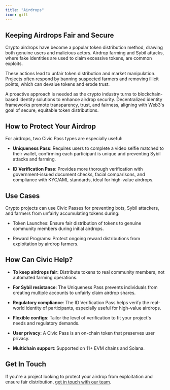 ```yaml
---
title: "Airdrops"
icon: gift
---
```



## Keeping Airdrops Fair and Secure

Crypto airdrops have become a popular token distribution method, drawing both genuine users and malicious actors. Airdrop farming and Sybil attacks, where fake identities are used to claim excessive tokens, are common exploits.

These actions lead to unfair token distribution and market manipulation. Projects often respond by banning suspected farmers and removing illicit points, which can devalue tokens and erode trust.

A proactive approach is needed as the crypto industry turns to blockchain-based identity solutions to enhance airdrop security. Decentralized identity frameworks promote transparency, trust, and fairness, aligning with Web3's goal of secure, equitable token distributions.

## How to Protect Your Airdrop

For airdrops, two Civic Pass types are especially useful:

* **Uniqueness Pass**: Requires users to complete a video selfie matched to their wallet, confirming each participant is unique and preventing Sybil attacks and farming.

* **ID Verification Pass**: Provides more thorough verification with government-issued document checks, facial comparisons, and compliance with KYC/AML standards, ideal for high-value airdrops.

## Use Cases

Crypto projects can use Civic Passes for preventing bots, Sybil attackers, and farmers from unfairly accumulating tokens during:

* Token Launches: Ensure fair distribution of tokens to genuine community members during initial airdrops.

* Reward Programs: Protect ongoing reward distributions from exploitation by airdrop farmers.

## How Can Civic Help?

* **To keep airdrops fair:** Distribute tokens to real community members, not automated farming operations.

* **For Sybil resistance**: The Uniqueness Pass prevents individuals from creating multiple accounts to unfairly claim airdrop shares.

* **Regulatory compliance**: The ID Verification Pass helps verify the real-world identity of participants, especially useful for high-value airdrops.

* **Flexible configs**: Tailor the level of verification to fit your project's needs and regulatory demands.

* **User privacy**: A Civic Pass is an on-chain token that preserves user privacy.

* **Multichain support**: Supported on 11+ EVM chains and Solana.

## Get In Touch

If you're a project looking to protect your airdrop from exploitation and ensure fair distribution, [get in touch with our team](https://civickey.typeform.com/req-custom).

